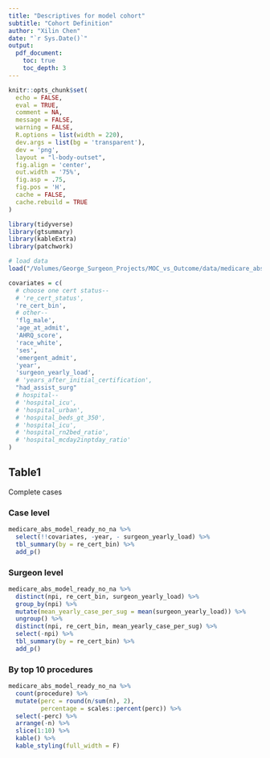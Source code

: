 ```yaml
---
title: "Descriptives for model cohort"
subtitle: "Cohort Definition"
author: "Xilin Chen"
date: "`r Sys.Date()`"
output:
  pdf_document:
    toc: true
    toc_depth: 3
---
```


```r
knitr::opts_chunk$set(
  echo = FALSE,
  eval = TRUE,
  comment = NA,
  message = FALSE,
  warning = FALSE,
  R.options = list(width = 220),
  dev.args = list(bg = 'transparent'),
  dev = 'png',
  layout = "l-body-outset",
  fig.align = 'center',
  out.width = '75%',
  fig.asp = .75,
  fig.pos = 'H',
  cache = FALSE, 
  cache.rebuild = TRUE
)

library(tidyverse)
library(gtsummary)
library(kableExtra)
library(patchwork)
```

```r
# load data
load("/Volumes/George_Surgeon_Projects/MOC_vs_Outcome/data/medicare_abs_model_ready_no_na.rdata")

covariates = c(
  # choose one cert status--
  # 're_cert_status',
  're_cert_bin',
  # other--
  'flg_male',
  'age_at_admit',
  'AHRQ_score',
  'race_white',
  'ses',
  'emergent_admit',
  'year',
  'surgeon_yearly_load',
  # 'years_after_initial_certification',
  "had_assist_surg"
  # hospital--
  # 'hospital_icu',
  # 'hospital_urban',
  # 'hospital_beds_gt_350',
  # 'hospital_icu',
  # 'hospital_rn2bed_ratio',
  # 'hospital_mcday2inptday_ratio'
)

```


## Table1

Complete cases

### Case level

```r
medicare_abs_model_ready_no_na %>% 
  select(!!covariates, -year, - surgeon_yearly_load) %>% 
  tbl_summary(by = re_cert_bin) %>% 
  add_p()
```

### Surgeon level

```r
medicare_abs_model_ready_no_na %>% 
  distinct(npi, re_cert_bin, surgeon_yearly_load) %>% 
  group_by(npi) %>% 
  mutate(mean_yearly_case_per_sug = mean(surgeon_yearly_load)) %>% 
  ungroup() %>% 
  distinct(npi, re_cert_bin, mean_yearly_case_per_sug) %>% 
  select(-npi) %>% 
  tbl_summary(by = re_cert_bin) %>% 
  add_p()
```

### By top 10 procedures

```r
medicare_abs_model_ready_no_na %>% 
  count(procedure) %>% 
  mutate(perc = round(n/sum(n), 2),
         percentage = scales::percent(perc)) %>% 
  select(-perc) %>% 
  arrange(-n) %>% 
  slice(1:10) %>% 
  kable() %>% 
  kable_styling(full_width = F)
```

